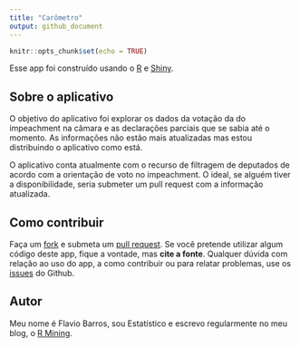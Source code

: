 ```yaml
---
title: "Carômetro"
output: github_document
---
```


```r
knitr::opts_chunk$set(echo = TRUE)
```

Esse app foi construído usando o <a href="http://www.r-project.org/" target="_blank">R</a> e <a href="http://shiny.rstudio.com/" target="_blank">Shiny</a>.

## Sobre o aplicativo

O objetivo do aplicativo foi explorar os dados da votação da do impeachment na câmara e as declarações parciais que se sabia até o momento. As informações não estão mais atualizadas mas estou distribuindo o aplicativo como está.

O aplicativo conta atualmente com o recurso de filtragem de deputados de acordo com a orientação de voto no impeachment. O ideal, se alguém tiver a disponibilidade, seria submeter um pull request com a informação atualizada.

## Como contribuir

Faça um [fork](https://github.com/flaviobarros/carometro#fork-destination-box) e submeta um [pull request](https://github.com/flaviobarros/carometro/pull/new/master). Se você pretende utilizar algum código deste app, fique a vontade, mas **cite a fonte**. Qualquer dúvida com relação ao uso do app, a como contribuir ou para relatar problemas, use os [issues](https://github.com/flaviobarros/carometro/issues) do Github.

## Autor
Meu nome é Flavio Barros, sou Estatístico e escrevo regularmente no meu blog, o [R Mining](www.rmining.net).  
